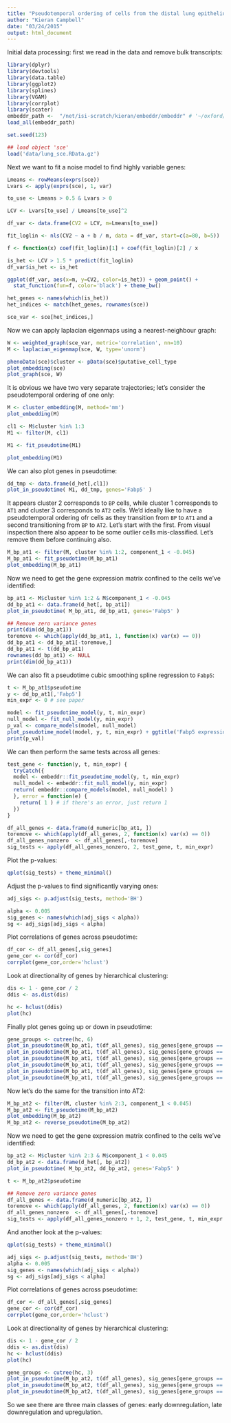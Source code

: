 ```yaml
---
title: "Pseudotemporal ordering of cells from the distal lung epithelium"
author: "Kieran Campbell"
date: "03/24/2015"
output: html_document
---
```


Initial data processing: first we read in the data and remove bulk transcripts:

```r
library(dplyr)
library(devtools)
library(data.table)
library(ggplot2)
library(splines)
library(VGAM)
library(corrplot)
library(scater)
embeddr_path <-  "/net/isi-scratch/kieran/embeddr/embeddr" # '~/oxford/embeddr/embeddr' #
load_all(embeddr_path)

set.seed(123)
```

```r
## load object 'sce' 
load('data/lung_sce.RData.gz')
```

Next we want to fit a noise model to find highly variable genes:
```r
Lmeans <- rowMeans(exprs(sce))
Lvars <- apply(exprs(sce), 1, var)

to_use <- Lmeans > 0.5 & Lvars > 0 

LCV <- Lvars[to_use] / Lmeans[to_use]^2

df_var <- data.frame(CV2 = LCV, m=Lmeans[to_use])

fit_loglin <- nls(CV2 ~ a + b / m, data = df_var, start=c(a=80, b=5)) 

f <- function(x) coef(fit_loglin)[1] + coef(fit_loglin)[2] / x

is_het <- LCV > 1.5 * predict(fit_loglin)
df_var$is_het <- is_het

ggplot(df_var, aes(x=m, y=CV2, color=is_het)) + geom_point() +
  stat_function(fun=f, color='black') + theme_bw()

het_genes <- names(which(is_het))
het_indices <- match(het_genes, rownames(sce))

sce_var <- sce[het_indices,]
```

Now we can apply laplacian eigenmaps using a nearest-neighbour graph:

```r
W <- weighted_graph(sce_var, metric='correlation', nn=10)
M <- laplacian_eigenmap(sce, W, type='unorm')

phenoData(sce)$cluster <- pData(sce)$putative_cell_type
plot_embedding(sce)
plot_graph(sce, W)
```

It is obvious we have two very separate trajectories; let's consider the pseudotemporal ordering of one only:

```r
M <- cluster_embedding(M, method='mm')
plot_embedding(M)

cl1 <- M$cluster %in% 1:3
M1 <- filter(M, cl1)

M1 <- fit_pseudotime(M1)

plot_embedding(M1)
```

We can also plot genes in pseudotime:

```r
dd_tmp <- data.frame(d_het[,cl1])
plot_in_pseudotime( M1, dd_tmp, genes='Fabp5' )

```

It appears cluster 2 corresponds to `BP` cells, while cluster 1 corresponds to `AT1` and cluster 3 corresponds to `AT2` cells. We'd ideally like to have a pseudotemporal ordering ofr cells as they transition from `BP` to `AT1` and a second transitioning from `BP` to `AT2`. Let's start with the first. From visual inspection there also appear to be some outlier cells mis-classified. Let's remove them before continuing also.

```r
M_bp_at1 <- filter(M, cluster %in% 1:2, component_1 < -0.045)
M_bp_at1 <- fit_pseudotime(M_bp_at1)
plot_embedding(M_bp_at1)
```

Now we need to get the gene expression matrix confined to the cells we've identified:
```r
bp_at1 <- M$cluster %in% 1:2 & M$component_1 < -0.045
dd_bp_at1 <- data.frame(d_het[, bp_at1])
plot_in_pseudotime( M_bp_at1, dd_bp_at1, genes='Fabp5' )

## Remove zero variance genes
print(dim(dd_bp_at1))
toremove <- which(apply(dd_bp_at1, 1, function(x) var(x) == 0))
dd_bp_at1 <- dd_bp_at1[-toremove,]
dd_bp_at1 <- t(dd_bp_at1)
rownames(dd_bp_at1) <- NULL
print(dim(dd_bp_at1))
```

We can also fit a pseudotime cubic smoothing spline regression to `Fabp5`:

```r
t <- M_bp_at1$pseudotime
y <- dd_bp_at1[,'Fabp5']
min_expr <- 0 # see paper

model <- fit_pseudotime_model(y, t, min_expr)
null_model <- fit_null_model(y, min_expr)
p_val <- compare_models(model, null_model)
plot_pseudotime_model(model, y, t, min_expr) + ggtitle('Fabp5 expression in pseudotime')
print(p_val)
```

We can then perform the same tests across all genes:

```r
test_gene <- function(y, t, min_expr) {
  tryCatch({
  model <- embeddr::fit_pseudotime_model(y, t, min_expr)
  null_model <- embeddr::fit_null_model(y, min_expr)
  return( embeddr::compare_models(model, null_model) )
  }, error = function(e) {
    return( 1 ) # if there's an error, just return 1
  })
}

df_all_genes <- data.frame(d_numeric[bp_at1, ])
toremove <- which(apply(df_all_genes, 2, function(x) var(x) == 0))
df_all_genes_nonzero  <- df_all_genes[,-toremove]
sig_tests <- apply(df_all_genes_nonzero, 2, test_gene, t, min_expr)
```

Plot the p-values:

```r
qplot(sig_tests) + theme_minimal()
```

Adjust the p-values to find significantly varying ones:

```r
adj_sigs <- p.adjust(sig_tests, method='BH')

alpha <- 0.005
sig_genes <- names(which(adj_sigs < alpha))
sg <- adj_sigs[adj_sigs < alpha]
```

Plot correlations of genes across pseudotime:
```r
df_cor <- df_all_genes[,sig_genes]
gene_cor <- cor(df_cor)
corrplot(gene_cor,order='hclust')

```

Look at directionality of genes by hierarchical clustering:
```r
dis <- 1 - gene_cor / 2
ddis <- as.dist(dis)

hc <- hclust(ddis)
plot(hc)
```

Finally plot genes going up or down in pseudotime:
```r
gene_groups <- cutree(hc, 6)
plot_in_pseudotime(M_bp_at1, t(df_all_genes), sig_genes[gene_groups == 1])
plot_in_pseudotime(M_bp_at1, t(df_all_genes), sig_genes[gene_groups == 2])
plot_in_pseudotime(M_bp_at1, t(df_all_genes), sig_genes[gene_groups == 3])
plot_in_pseudotime(M_bp_at1, t(df_all_genes), sig_genes[gene_groups == 4])
plot_in_pseudotime(M_bp_at1, t(df_all_genes), sig_genes[gene_groups == 5])
plot_in_pseudotime(M_bp_at1, t(df_all_genes), sig_genes[gene_groups == 6])

```

Now let's do the same for the transition into AT2:

```r
M_bp_at2 <- filter(M, cluster %in% 2:3, component_1 < 0.045)
M_bp_at2 <- fit_pseudotime(M_bp_at2)
plot_embedding(M_bp_at2)
M_bp_at2 <- reverse_pseudotime(M_bp_at2)
```

Now we need to get the gene expression matrix confined to the cells we've identified:
```r
bp_at2 <- M$cluster %in% 2:3 & M$component_1 < 0.045
dd_bp_at2 <- data.frame(d_het[, bp_at2])
plot_in_pseudotime( M_bp_at2, dd_bp_at2, genes='Fabp5' )

t <- M_bp_at2$pseudotime

## Remove zero variance genes
df_all_genes <- data.frame(d_numeric[bp_at2, ])
toremove <- which(apply(df_all_genes, 2, function(x) var(x) == 0))
df_all_genes_nonzero  <- df_all_genes[,-toremove]
sig_tests <- apply(df_all_genes_nonzero + 1, 2, test_gene, t, min_expr + 1)
```

And another look at the p-values:

```r
qplot(sig_tests) + theme_minimal()
```


```r
adj_sigs <- p.adjust(sig_tests, method='BH')
alpha <- 0.005
sig_genes <- names(which(adj_sigs < alpha))
sg <- adj_sigs[adj_sigs < alpha]

```

Plot correlations of genes across pseudotime:
```r
df_cor <- df_all_genes[,sig_genes]
gene_cor <- cor(df_cor)
corrplot(gene_cor,order='hclust')

```

Look at directionality of genes by hierarchical clustering:
```r
dis <- 1 - gene_cor / 2
ddis <- as.dist(dis)
hc <- hclust(ddis)
plot(hc)

```

```r
gene_groups <- cutree(hc, 3)
plot_in_pseudotime(M_bp_at2, t(df_all_genes), sig_genes[gene_groups == 1])
plot_in_pseudotime(M_bp_at2, t(df_all_genes), sig_genes[gene_groups == 2])
plot_in_pseudotime(M_bp_at2, t(df_all_genes), sig_genes[gene_groups == 3])

```

So we see there are three main classes of genes: early downregulation, late downregulation and upregulation.

